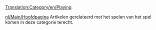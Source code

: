 [[Translation:Category/en/Playing]]

[[nl/Main/Hoofdpagina]]
Artikelen gerelateerd met het spelen van het spel komen in deze categorie terecht.